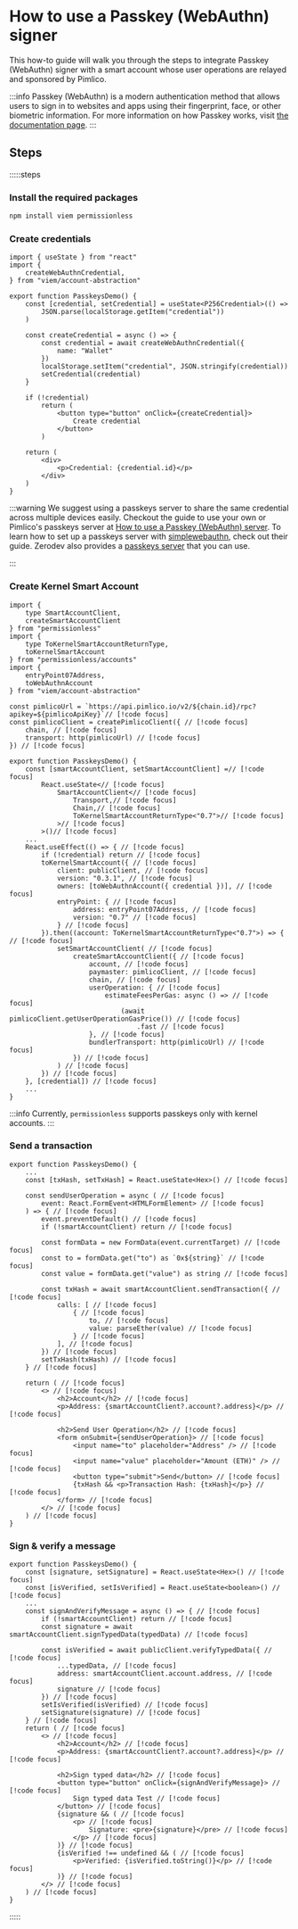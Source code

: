 # How to use a Passkey (WebAuthn) signer

This how-to guide will walk you through the steps to integrate Passkey (WebAuthn) signer with a smart account whose user operations are relayed and sponsored by Pimlico.

:::info
Passkey (WebAuthn) is a modern authentication method that allows users to sign in to websites and apps using their fingerprint, face, or other biometric information. For more information on how Passkey works, visit [the documentation page](https://developer.mozilla.org/en-US/docs/Web/API/Web_Authentication_API).
:::

## Steps

:::::steps

### Install the required packages

```bash
npm install viem permissionless
```

### Create credentials

```tsx
import { useState } from "react"
import {
    createWebAuthnCredential,
} from "viem/account-abstraction"

export function PasskeysDemo() {
    const [credential, setCredential] = useState<P256Credential>(() =>
        JSON.parse(localStorage.getItem("credential"))
    )

    const createCredential = async () => {
        const credential = await createWebAuthnCredential({
            name: "Wallet"
        })
        localStorage.setItem("credential", JSON.stringify(credential))
        setCredential(credential)
    }

    if (!credential)
        return (
            <button type="button" onClick={createCredential}>
                Create credential
            </button>
        )

    return (
        <div>
            <p>Credential: {credential.id}</p>
        </div>
    )
}
```

:::warning
We suggest using a passkeys server to share the same credential across multiple devices easily.
Checkout the guide to use your own or Pimlico's passkeys server at [How to use a Passkey (WebAuthn) server](https://docs.pimlico.io/docs/sdk/advanced/passkeys).
To learn how to set up a passkeys server with [simplewebauthn](https://simplewebauthn.dev/docs/packages/server), check out their guide.
Zerodev also provides a [passkeys server](https://docs.zerodev.app/sdk/advanced/passkeys#setting-up-passkey-server) that you can use.

:::

### Create Kernel Smart Account

```tsx
import {
    type SmartAccountClient,
    createSmartAccountClient
} from "permissionless"
import {
    type ToKernelSmartAccountReturnType,
    toKernelSmartAccount
} from "permissionless/accounts"
import {
    entryPoint07Address,
    toWebAuthnAccount
} from "viem/account-abstraction"

const pimlicoUrl = `https://api.pimlico.io/v2/${chain.id}/rpc?apikey=${pimlicoApiKey}`// [!code focus]
const pimlicoClient = createPimlicoClient({ // [!code focus]
    chain, // [!code focus]
    transport: http(pimlicoUrl) // [!code focus]
}) // [!code focus]

export function PasskeysDemo() {
    const [smartAccountClient, setSmartAccountClient] =// [!code focus]
        React.useState<// [!code focus]
            SmartAccountClient<// [!code focus]
                Transport,// [!code focus]
                Chain,// [!code focus]
                ToKernelSmartAccountReturnType<"0.7">// [!code focus]
            >// [!code focus]
        >()// [!code focus]
    ...
    React.useEffect(() => { // [!code focus]
        if (!credential) return // [!code focus]
        toKernelSmartAccount({ // [!code focus]
            client: publicClient, // [!code focus]
            version: "0.3.1", // [!code focus]
            owners: [toWebAuthnAccount({ credential })], // [!code focus]
            entryPoint: { // [!code focus]
                address: entryPoint07Address, // [!code focus]
                version: "0.7" // [!code focus]
            } // [!code focus]
        }).then((account: ToKernelSmartAccountReturnType<"0.7">) => { // [!code focus]
            setSmartAccountClient( // [!code focus]
                createSmartAccountClient({ // [!code focus]
                    account, // [!code focus]
                    paymaster: pimlicoClient, // [!code focus]
                    chain, // [!code focus]
                    userOperation: { // [!code focus]
                        estimateFeesPerGas: async () => // [!code focus]
                            (await pimlicoClient.getUserOperationGasPrice()) // [!code focus]
                                .fast // [!code focus]
                    }, // [!code focus]
                    bundlerTransport: http(pimlicoUrl) // [!code focus]
                }) // [!code focus]
            ) // [!code focus]
        }) // [!code focus]
    }, [credential]) // [!code focus]
    ...
}
```

:::info
Currently, `permissionless` supports passkeys only with kernel accounts.
:::

### Send a transaction

```tsx
export function PasskeysDemo() {
    ...
    const [txHash, setTxHash] = React.useState<Hex>() // [!code focus]

    const sendUserOperation = async ( // [!code focus]
        event: React.FormEvent<HTMLFormElement> // [!code focus]
    ) => { // [!code focus]
        event.preventDefault() // [!code focus]
        if (!smartAccountClient) return // [!code focus]

        const formData = new FormData(event.currentTarget) // [!code focus]
        const to = formData.get("to") as `0x${string}` // [!code focus]
        const value = formData.get("value") as string // [!code focus]

        const txHash = await smartAccountClient.sendTransaction({ // [!code focus]
            calls: [ // [!code focus]
                { // [!code focus]
                    to, // [!code focus]
                    value: parseEther(value) // [!code focus]
                } // [!code focus]
            ], // [!code focus]
        }) // [!code focus]
        setTxHash(txHash) // [!code focus]
    } // [!code focus]

    return ( // [!code focus]
        <> // [!code focus]
            <h2>Account</h2> // [!code focus]
            <p>Address: {smartAccountClient?.account?.address}</p> // [!code focus]

            <h2>Send User Operation</h2> // [!code focus]
            <form onSubmit={sendUserOperation}> // [!code focus]
                <input name="to" placeholder="Address" /> // [!code focus]
                <input name="value" placeholder="Amount (ETH)" /> // [!code focus]
                <button type="submit">Send</button> // [!code focus]
                {txHash && <p>Transaction Hash: {txHash}</p>} // [!code focus]
            </form> // [!code focus]
        </> // [!code focus]
    ) // [!code focus]
}
```

### Sign & verify a message

```tsx
export function PasskeysDemo() {
    const [signature, setSignature] = React.useState<Hex>() // [!code focus]
    const [isVerified, setIsVerified] = React.useState<boolean>() // [!code focus]
    ...
    const signAndVerifyMessage = async () => { // [!code focus]
        if (!smartAccountClient) return // [!code focus]
        const signature = await smartAccountClient.signTypedData(typedData) // [!code focus]

        const isVerified = await publicClient.verifyTypedData({ // [!code focus]
            ...typedData, // [!code focus]
            address: smartAccountClient.account.address, // [!code focus]
            signature // [!code focus]
        }) // [!code focus]
        setIsVerified(isVerified) // [!code focus]
        setSignature(signature) // [!code focus]
    } // [!code focus]
    return ( // [!code focus]
        <> // [!code focus]
            <h2>Account</h2> // [!code focus]
            <p>Address: {smartAccountClient?.account?.address}</p> // [!code focus]

            <h2>Sign typed data</h2> // [!code focus]
            <button type="button" onClick={signAndVerifyMessage}> // [!code focus]
                Sign typed data Test // [!code focus]
            </button> // [!code focus]
            {signature && ( // [!code focus]
                <p> // [!code focus]
                    Signature: <pre>{signature}</pre> // [!code focus]
                </p> // [!code focus]
            )} // [!code focus]
            {isVerified !== undefined && ( // [!code focus]
                <p>Verified: {isVerified.toString()}</p> // [!code focus]
            )} // [!code focus]
        </> // [!code focus]
    ) // [!code focus]
}
``` 

:::::